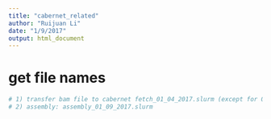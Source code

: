 ```yaml
---
title: "cabernet_related"
author: "Ruijuan Li"
date: "1/9/2017"
output: html_document
---
```


# get file names 
```r
# 1) transfer bam file to cabernet fetch_01_04_2017.slurm (except for 05-11-Final-8ul; 1_paired; and 2_paired because I am done with assembly for these 3 samples...) 
# 2) assembly: assembly_01_09_2017.slurm 
```

